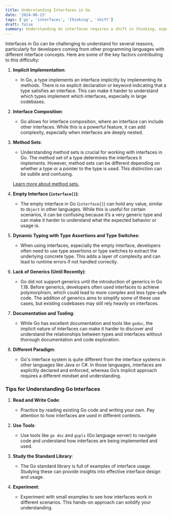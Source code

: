 ```yaml
---
title: Understanding Interfaces in Go
date: '2024-06-23'
tags: ['go', 'interfaces', 'thinking', 'shift']
draft: false
summary: Understanding Go interfaces requires a shift in thinking, especially for those accustomed to explicit interface declarations in other languages. With practice and familiarity, the concepts become more intuitive and easier to work with.
---
```


Interfaces in Go can be challenging to understand for several reasons, particularly for developers coming from other programming languages with different interface concepts. Here are some of the key factors contributing to this difficulty:

1. **Implicit Implementation**:

   - In Go, a type implements an interface implicitly by implementing its methods. There is no explicit declaration or keyword indicating that a type satisfies an interface. This can make it harder to understand which types implement which interfaces, especially in large codebases.

2. **Interface Composition**:

   - Go allows for interface composition, where an interface can include other interfaces. While this is a powerful feature, it can add complexity, especially when interfaces are deeply nested.

3. **Method Sets**:

   - Understanding method sets is crucial for working with interfaces in Go. The method set of a type determines the interfaces it implements. However, method sets can be different depending on whether a type or a pointer to the type is used. This distinction can be subtle and confusing.

   [Learn more about method sets.](https://www.mvskokvlke.com/blog/robot-abilities-go)

4. **Empty Interface (`interface{}`)**:

   - The empty interface in Go (`interface{}`) can hold any value, similar to `Object` in other languages. While this is useful for certain scenarios, it can be confusing because it’s a very generic type and can make it harder to understand what the expected behavior or usage is.

5. **Dynamic Typing with Type Assertions and Type Switches**:

   - When using interfaces, especially the empty interface, developers often need to use type assertions or type switches to extract the underlying concrete type. This adds a layer of complexity and can lead to runtime errors if not handled correctly.

6. **Lack of Generics (Until Recently)**:

   - Go did not support generics until the introduction of generics in Go 1.18. Before generics, developers often used interfaces to achieve polymorphism, which could lead to more complex and less type-safe code. The addition of generics aims to simplify some of these use cases, but existing codebases may still rely heavily on interfaces.

7. **Documentation and Tooling**:

   - While Go has excellent documentation and tools like `godoc`, the implicit nature of interfaces can make it harder to discover and understand the relationships between types and interfaces without thorough documentation and code exploration.

8. **Different Paradigm**:
   - Go's interface system is quite different from the interface systems in other languages like Java or C#. In those languages, interfaces are explicitly declared and enforced, whereas Go’s implicit approach requires a different mindset and understanding.

### Tips for Understanding Go Interfaces

1. **Read and Write Code**:

   - Practice by reading existing Go code and writing your own. Pay attention to how interfaces are used in different contexts.

2. **Use Tools**:

   - Use tools like `go doc` and `gopls` (Go language server) to navigate code and understand how interfaces are being implemented and used.

3. **Study the Standard Library**:

   - The Go standard library is full of examples of interface usage. Studying these can provide insights into effective interface design and usage.

4. **Experiment**:
   - Experiment with small examples to see how interfaces work in different scenarios. This hands-on approach can solidify your understanding.
